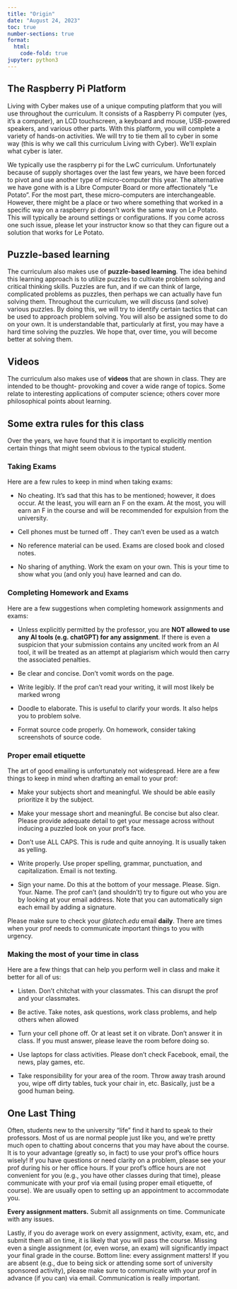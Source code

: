 ```yaml
---
title: "Origin"
date: "August 24, 2023"
toc: true
number-sections: true
format:
  html:
    code-fold: true
jupyter: python3
---
```


## The Raspberry Pi Platform
Living with Cyber makes use of a unique computing platform that you will
use throughout the curriculum. It consists of a Raspberry Pi computer
(yes, it's a computer), an LCD touchscreen, a keyboard and mouse,
USB-powered speakers, and various other parts. With this platform, you
will complete a variety of hands-on activities. We will try to tie them
all to cyber in some way (this is why we call this curriculum Living
with Cyber). We'll explain what cyber is later.

::: {.callout-note}
We typically use the raspberry pi for the LwC curriculum. Unfortunately
because of supply shortages over the last few years, we have been forced
to pivot and use another type of micro-computer this year. The
alternative we have gone with is a Libre Computer Board or more
affectionately "Le Potato". For the most part, these micro-computers are
interchangeable. However, there might be a place or two where something
that worked in a specific way on a raspberry pi doesn't work the same
way on Le Potato. This will typically be around settings or
configurations. If you come across one such issue, please let your
instructor know so that they can figure out a solution that works for Le
Potato.
:::

## Puzzle-based learning
The curriculum also makes use of **puzzle-based learning**. The idea behind
this learning approach is to utilize puzzles to cultivate problem
solving and critical thinking skills. Puzzles are fun, and if we can
think of large, complicated problems as puzzles, then perhaps we can
actually have fun solving them.  Throughout the curriculum, we will
discuss (and solve) various puzzles. By doing this, we will try to
identify certain tactics that can be used to approach problem solving.
You will also be assigned some to do on your own. It is understandable
that, particularly at first, you may have a hard time solving the
puzzles. We hope that, over time, you will become better at solving
them.

## Videos
The curriculum also makes use of **videos** that are shown in class. They
are intended to be thought- provoking and cover a wide range of topics.
Some relate to interesting applications of computer science; others
cover more philosophical points about learning.

## Some extra rules for this class
Over the years, we have found that it is important to explicitly mention
certain things that might seem obvious to the typical student.

### Taking Exams
Here are a few rules to keep in mind when taking exams:

- No cheating. It's sad that this has to be mentioned; however, it does occur. At the least, you will
earn an F on the exam. At the most, you will earn an F in the course and will be recommended
for expulsion from the university.

- Cell phones must be turned off . They can't even be used as a watch

- No reference material can be used. Exams are closed book and closed notes.

- No sharing of anything. Work the exam on your own. This is your time to show what you (and
only you) have learned and can do.

### Completing Homework and Exams
Here are a few suggestions when completing homework assignments and exams:

- Unless explicitly permitted by the professor, you are **NOT allowed to
  use any AI tools (e.g. chatGPT) for any assignment**. If there is even a
  suspicion that your submission contains any uncited work from an AI
  tool, it will be treated as an attempt at plagiarism which would then
  carry the associated penalties.

- Be clear and concise. Don't vomit words on the page.

- Write legibly. If the prof can't read your writing, it will most likely be marked wrong

- Doodle to elaborate. This is useful to clarify your words. It also helps you to problem solve.

- Format source code properly. On homework, consider taking screenshots of source code.


### Proper email etiquette
The art of good emailing is unfortunately not widespread. Here are a few
things to keep in mind when drafting an email to your prof:

- Make your subjects short and meaningful. We should be able easily
  prioritize it by the subject.

- Make your message short and meaningful. Be concise but also clear.
  Please provide adequate detail to get your message across without
  inducing a puzzled look on your prof's face.
  
- Don't use ALL CAPS. This is rude and quite annoying. It is usually
  taken as yelling.

- Write properly. Use proper spelling, grammar, punctuation, and
  capitalization. Email is not texting.

- Sign your name. Do this at the bottom of your message. Please. Sign.
  Your. Name. The prof can't (and shouldn't) try to figure out who you
  are by looking at your email address. Note that you can automatically
  sign each email by adding a signature.

::: {.callout-warning} 
Please make sure to check your *@latech.edu* email **daily**. There are
times when your prof needs to communicate important things to you with
urgency.
:::

### Making the most of your time in class

Here are a few things that can help you perform well in class and make
it better for all of us:

- Listen. Don't chitchat with your classmates. This can disrupt the prof
  and your classmates.

- Be active. Take notes, ask questions, work class problems, and help
  others when allowed

- Turn your cell phone off. Or at least set it on vibrate. Don't answer
  it in class. If you must answer, please leave the room before doing
  so.

- Use laptops for class activities. Please don't check Facebook, email,
  the news, play games, etc.

- Take responsibility for your area of the room. Throw away trash around
  you, wipe off dirty tables, tuck your chair in, etc. Basically, just
  be a good human being.

## One Last Thing

Often, students new to the university “life” find it hard to speak to
their professors. Most of us are normal people just like you, and we're
pretty much open to chatting about concerns that you may have about the
course. It is to your advantage (greatly so, in fact) to use your prof's
office hours wisely! If you have questions or need clarity on a problem,
please see your prof during his or her office hours. If your prof's
office hours are not convenient for you (e.g., you have other classes
during that time), please communicate with your prof via email (using
proper email etiquette, of course). We are usually open to setting up an
appointment to accommodate you.

::: {.callout-note}
**Every assignment matters.** Submit all assignments on time. Communicate
with any issues.
:::
  
Lastly, if you do average work on every assignment, activity, exam, etc,
and submit them all on time, it is likely that you will pass the course.
Missing even a single assignment (or, even worse, an exam) will
significantly impact your final grade in the course. Bottom line: every
assignment matters! If you are absent (e.g., due to being sick or
attending some sort of university sponsored activity), please make sure
to communicate with your prof in advance (if you can) via email.
Communication is really important.
